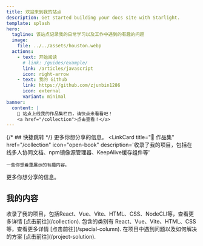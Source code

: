 ```yaml
---
title: 欢迎来到我的站点
description: Get started building your docs site with Starlight.
template: splash
hero:
  tagline: 该站点记录我的日常学习以及工作中遇到的有趣的问题
  image:
    file: ../../assets/houston.webp
  actions:
    - text: 开始阅读
      # link: /guides/example/
      link: /articles/javascript
      icon: right-arrow
    - text: 我的 Github
      link: https://github.com/zjunbin1286
      icon: external
      variant: minimal
banner:
  content: |
    📢 站点上线我的作品集栏目，请快点来看看吧！
    <a href="/collection">点击查看！</a>
---
```



{/* ## 快捷跳转 */}
<CardGrid>
  <LinkCard
    title="✍ 文章专栏"
    href="/special-column"
    icon="open-book"
    description='我的文章专栏，内容包括JavaScript、Vue、React、Node、HTML&CSS等'>
    更多你想分享的信息。
  </LinkCard>
  <LinkCard
    title="🌈 作品集"
    href="/collection"
    icon="open-book"
    description='收录了我的项目，包括在线多人协同文档、npm镜像源管理器、KeepAlive缓存组件等'
  >
    一些你想着重展示的有趣内容。
  </LinkCard>
    <LinkCard
    title="🔧 工作实际开发的问题记录"
    href="/project-solution"
    icon="open-book"
    description='在工作项目中遇到问题以及如何解决的方案'>
    更多你想分享的信息。
  </LinkCard>
</CardGrid>

## 我的内容

<CardGrid stagger>
	<Card title="作品集" icon="pencil">
		收录了我的项目，包括React、Vue、Vite、HTML、CSS、NodeCLI等，查看更多详情 [点击前往](/collection).
	</Card>
	<Card title="文章专栏" icon="open-book">
		包含的类别有 React、Vue、Vite、HTML、CSS等，查看更多详情 [点击前往](/special-column).
	</Card>
  <Card title="工作实际开发的问题记录" icon="setting">
		在项目中遇到问题以及如何解决的方案 [点击前往](/project-solution).
	</Card>
</CardGrid>
